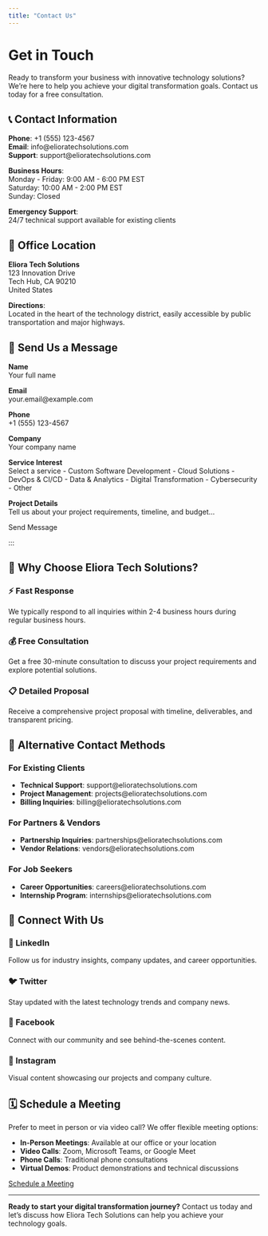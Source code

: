```yaml
---
title: "Contact Us"
---
```


# Get in Touch

Ready to transform your business with innovative technology solutions? We're here to help you achieve your digital transformation goals. Contact us today for a free consultation.

::: {.row .g-4 .my-4}
::: {.col-md-6}
::: {.card .h-100}
::: {.card-body}
## 📞 Contact Information

**Phone**: +1 (555) 123-4567  
**Email**: info@elioratechsolutions.com  
**Support**: support@elioratechsolutions.com

**Business Hours**:  
Monday - Friday: 9:00 AM - 6:00 PM EST  
Saturday: 10:00 AM - 2:00 PM EST  
Sunday: Closed

**Emergency Support**:  
24/7 technical support available for existing clients
:::
:::
:::

::: {.col-md-6}
::: {.card .h-100}
::: {.card-body}
## 📍 Office Location

**Eliora Tech Solutions**  
123 Innovation Drive  
Tech Hub, CA 90210  
United States

**Directions**:  
Located in the heart of the technology district, easily accessible by public transportation and major highways.
:::
:::
:::
:::

## 💬 Send Us a Message

::: {.row .my-4}
::: {.col-md-8}
::: {.card}
::: {.card-body}
::: {.row .g-3}
::: {.col-md-6}
**Name**  
[Your full name]{.form-control}
:::

::: {.col-md-6}
**Email**  
[your.email@example.com]{.form-control}
:::

::: {.col-md-6}
**Phone**  
[+1 (555) 123-4567]{.form-control}
:::

::: {.col-md-6}
**Company**  
[Your company name]{.form-control}
:::

::: {.col-12}
**Service Interest**  
[Select a service]{.form-select}
- Custom Software Development
- Cloud Solutions
- DevOps & CI/CD
- Data & Analytics
- Digital Transformation
- Cybersecurity
- Other

::: {.col-12}
**Project Details**  
[Tell us about your project requirements, timeline, and budget...]{.form-control style="height: 120px;"}
:::

::: {.col-12}
[Send Message]{.btn .btn-primary .btn-lg}
:::
:::
:::
:::
:::
:::
:::
:::

## 🚀 Why Choose Eliora Tech Solutions?

::: {.row .g-4 .my-4}
::: {.col-md-4}
::: {.card .h-100 .text-center}
::: {.card-body}
### ⚡ Fast Response
We typically respond to all inquiries within 2-4 business hours during regular business hours.
:::
:::
:::

::: {.col-md-4}
::: {.card .h-100 .text-center}
::: {.card-body}
### 💰 Free Consultation
Get a free 30-minute consultation to discuss your project requirements and explore potential solutions.
:::
:::
:::

::: {.col-md-4}
::: {.card .h-100 .text-center}
::: {.card-body}
### 📋 Detailed Proposal
Receive a comprehensive project proposal with timeline, deliverables, and transparent pricing.
:::
:::
:::
:::

## 📧 Alternative Contact Methods

### For Existing Clients
- **Technical Support**: support@elioratechsolutions.com
- **Project Management**: projects@elioratechsolutions.com
- **Billing Inquiries**: billing@elioratechsolutions.com

### For Partners & Vendors
- **Partnership Inquiries**: partnerships@elioratechsolutions.com
- **Vendor Relations**: vendors@elioratechsolutions.com

### For Job Seekers
- **Career Opportunities**: careers@elioratechsolutions.com
- **Internship Program**: internships@elioratechsolutions.com

## 📱 Connect With Us

::: {.row .g-4 .my-4}
::: {.col-md-3}
::: {.card .h-100 .text-center}
::: {.card-body}
### 💼 LinkedIn
Follow us for industry insights, company updates, and career opportunities.
:::
:::
:::

::: {.col-md-3}
::: {.card .h-100 .text-center}
::: {.card-body}
### 🐦 Twitter
Stay updated with the latest technology trends and company news.
:::
:::
:::

::: {.col-md-3}
::: {.card .h-100 .text-center}
::: {.card-body}
### 📘 Facebook
Connect with our community and see behind-the-scenes content.
:::
:::
:::

::: {.col-md-3}
::: {.card .h-100 .text-center}
::: {.card-body}
### 📸 Instagram
Visual content showcasing our projects and company culture.
:::
:::
:::
:::

## 🗓️ Schedule a Meeting

Prefer to meet in person or via video call? We offer flexible meeting options:

- **In-Person Meetings**: Available at our office or your location
- **Video Calls**: Zoom, Microsoft Teams, or Google Meet
- **Phone Calls**: Traditional phone consultations
- **Virtual Demos**: Product demonstrations and technical discussions

[Schedule a Meeting](#){.btn .btn-outline-primary}

---

**Ready to start your digital transformation journey?** Contact us today and let's discuss how Eliora Tech Solutions can help you achieve your technology goals.
